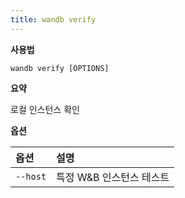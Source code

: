 ```yaml
---
title: wandb verify
---
```


**사용법**

`wandb verify [OPTIONS]`

**요약**

로컬 인스턴스 확인


**옵션**

| **옵션** | **설명** |
| :--- | :--- |
| `--host` | 특정 W&B 인스턴스 테스트 |
